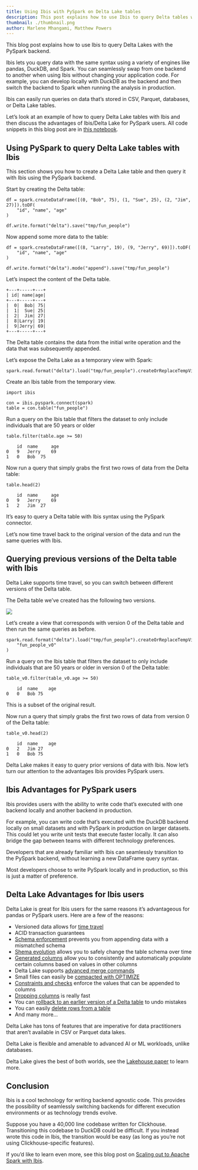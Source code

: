 ```yaml
---
title: Using Ibis with PySpark on Delta Lake tables
description: This post explains how to use Ibis to query Delta tables with PySpark
thumbnail: ./thumbnail.png
author: Marlene Mhangami, Matthew Powers
---
```


This blog post explains how to use Ibis to query Delta Lakes with the PySpark backend.

Ibis lets you query data with the same syntax using a variety of engines like pandas, DuckDB, and Spark. You can seamlessly swap from one backend to another when using Ibis without changing your application code. For example, you can develop locally with DuckDB as the backend and then switch the backend to Spark when running the analysis in production.

Ibis can easily run queries on data that’s stored in CSV, Parquet, databases, or Delta Lake tables.

Let’s look at an example of how to query Delta Lake tables with Ibis and then discuss the advantages of Ibis/Delta Lake for PySpark users. All code snippets in this blog post are in [this notebook](https://github.com/delta-io/delta-examples/blob/master/notebooks/pyspark/pyspark-ibis-delta-lake.ipynb).

## Using PySpark to query Delta Lake tables with Ibis

This section shows you how to create a Delta Lake table and then query it with Ibis using the PySpark backend.

Start by creating the Delta table:

```
df = spark.createDataFrame([(0, "Bob", 75), (1, "Sue", 25), (2, "Jim", 27)]).toDF(
    "id", "name", "age"
)

df.write.format("delta").save("tmp/fun_people")
```

Now append some more data to the table:

```
df = spark.createDataFrame([(8, "Larry", 19), (9, "Jerry", 69)]).toDF(
    "id", "name", "age"
)

df.write.format("delta").mode("append").save("tmp/fun_people")
```

Let’s inspect the content of the Delta table.

```
+---+-----+---+
| id| name|age|
+---+-----+---+
|  0|  Bob| 75|
|  1|  Sue| 25|
|  2|  Jim| 27|
|  8|Larry| 19|
|  9|Jerry| 69|
+---+-----+---+
```

The Delta table contains the data from the initial write operation and the data that was subsequently appended.

Let’s expose the Delta Lake as a temporary view with Spark:

```
spark.read.format("delta").load("tmp/fun_people").createOrReplaceTempView("fun_people")
```

Create an Ibis table from the temporary view.

```
import ibis

con = ibis.pyspark.connect(spark)
table = con.table("fun_people")
```

Run a query on the Ibis table that filters the dataset to only include individuals that are 50 years or older

```
table.filter(table.age >= 50)

	id	name	 age
0	9	Jerry	 69
1	0	Bob	 75
```

Now run a query that simply grabs the first two rows of data from the Delta table:

```
table.head(2)

	id	name	 age
0	9	Jerry	 69
1	2	Jim	 27
```

It’s easy to query a Delta table with Ibis syntax using the PySpark connector.

Let’s now time travel back to the original version of the data and run the same queries with Ibis.

## Querying previous versions of the Delta table with Ibis

Delta Lake supports time travel, so you can switch between different versions of the Delta table.

The Delta table we’ve created has the following two versions.

![](image1.png)

Let’s create a view that corresponds with version 0 of the Delta table and then run the same queries as before.

```
spark.read.format("delta").load("tmp/fun_people").createOrReplaceTempView(
    "fun_people_v0"
)
```

Run a query on the Ibis table that filters the dataset to only include individuals that are 50 years or older in version 0 of the Delta table:

```
table_v0.filter(table_v0.age >= 50)

	id	name	age
0	0	Bob	75
```

This is a subset of the original result.

Now run a query that simply grabs the first two rows of data from version 0 of the Delta table:

```
table_v0.head(2)

	id	name	age
0	2	Jim	27
1	0	Bob	75
```

Delta Lake makes it easy to query prior versions of data with Ibis. Now let’s turn our attention to the advantages Ibis provides PySpark users.

## Ibis Advantages for PySpark users

Ibis provides users with the ability to write code that’s executed with one backend locally and another backend in production.

For example, you can write code that’s executed with the DuckDB backend locally on small datasets and with PySpark in production on larger datasets. This could let you write unit tests that execute faster locally. It can also bridge the gap between teams with different technology preferences.

Developers that are already familiar with Ibis can seamlessly transition to the PySpark backend, without learning a new DataFrame query syntax.

Most developers choose to write PySpark locally and in production, so this is just a matter of preference.

## Delta Lake Advantages for Ibis users

Delta Lake is great for Ibis users for the same reasons it’s advantageous for pandas or PySpark users. Here are a few of the reasons:

- Versioned data allows for [time travel](https://delta.io/blog/2023-02-01-delta-lake-time-travel/)
- ACID transaction guarantees
- [Schema enforcement](https://delta.io/blog/2022-11-16-delta-lake-schema-enforcement/) prevents you from appending data with a mismatched schema
- [Shema evolution](https://delta.io/blog/2023-02-08-delta-lake-schema-evolution/) allows you to safely change the table schema over time
- [Generated columns](https://delta.io/blog/2023-04-12-delta-lake-generated-columns/) allow you to consistently and automatically populate certain columns based on values in other columns
- Delta Lake supports [advanced merge commands](https://delta.io/blog/2023-02-14-delta-lake-merge/)
- Small files can easily be [compacted with OPTIMIZE](https://delta.io/blog/2023-01-25-delta-lake-small-file-compaction-optimize/)
- [Constraints and checks](https://delta.io/blog/2022-11-21-delta-lake-contraints-check/) enforce the values that can be appended to columns
- [Dropping columns](https://delta.io/blog/2022-08-29-delta-lake-drop-column/) is really fast
- You can [rollback to an earlier version of a Delta table](https://delta.io/blog/2022-10-03-rollback-delta-lake-restore/) to undo mistakes
- You can easily [delete rows from a table](https://delta.io/blog/2022-12-07-delete-rows-from-delta-lake-table/)
- And many more…

Delta Lake has tons of features that are imperative for data practitioners that aren’t available in CSV or Parquet data lakes.

Delta Lake is flexible and amenable to advanced AI or ML workloads, unlike databases.

Delta Lake gives the best of both worlds, see the [Lakehouse paper](https://www.cidrdb.org/cidr2021/papers/cidr2021_paper17.pdf) to learn more.

## Conclusion

Ibis is a cool technology for writing backend agnostic code. This provides the possibility of seamlessly switching backends for different execution environments or as technology trends evolve.

Suppose you have a 40,000 line codebase written for Clickhouse. Transitioning this codebase to DuckDB could be difficult. If you instead wrote this code in Ibis, the transition would be easy (as long as you’re not using Clickhouse-specific features).

If you’d like to learn even more, see this blog post on [Scaling out to Apache Spark with Ibis](https://voltrondata.com/resources/scaling-out-to-apache-spark-with-ibis).
